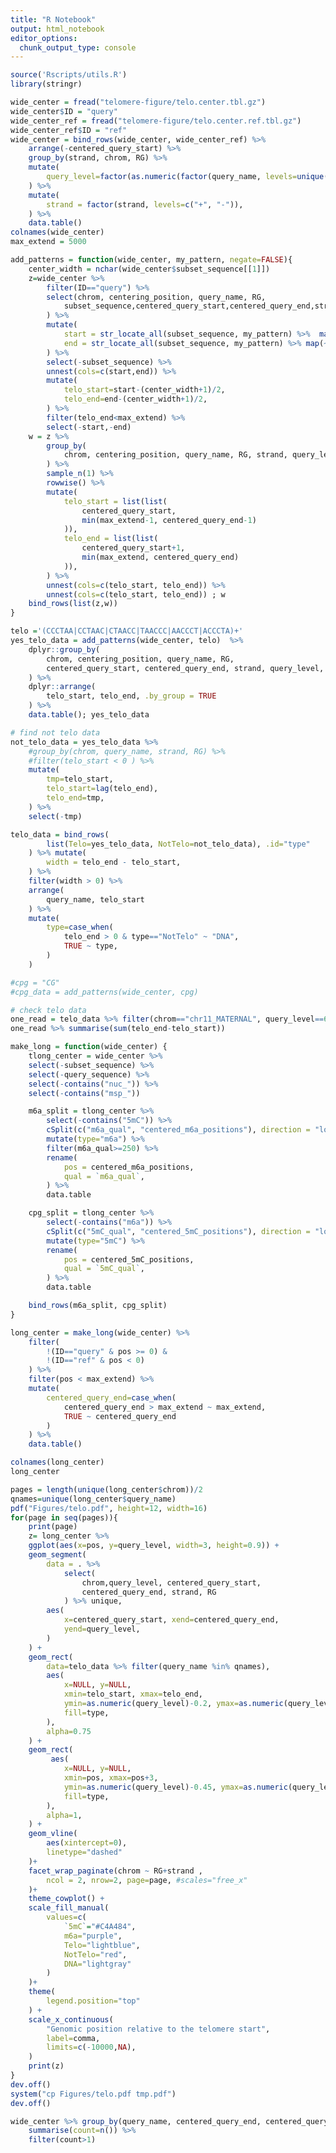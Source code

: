 ```yaml
---
title: "R Notebook"
output: html_notebook
editor_options: 
  chunk_output_type: console
---
```


```r
source('Rscripts/utils.R')
library(stringr)
```

```r
wide_center = fread("telomere-figure/telo.center.tbl.gz")
wide_center$ID = "query"
wide_center_ref = fread("telomere-figure/telo.center.ref.tbl.gz")
wide_center_ref$ID = "ref"
wide_center = bind_rows(wide_center, wide_center_ref) %>%
    arrange(-centered_query_start) %>%
    group_by(strand, chrom, RG) %>%
    mutate(
        query_level=factor(as.numeric(factor(query_name, levels=unique(query_name)))),
    ) %>%
    mutate(
        strand = factor(strand, levels=c("+", "-")),
    ) %>%
    data.table()
colnames(wide_center)
max_extend = 5000
```

```r
add_patterns = function(wide_center, my_pattern, negate=FALSE){
    center_width = nchar(wide_center$subset_sequence[[1]])
    z=wide_center %>%
        filter(ID=="query") %>%
        select(chrom, centering_position, query_name, RG,
            subset_sequence,centered_query_start,centered_query_end,strand, query_level
        ) %>%
        mutate(
            start = str_locate_all(subset_sequence, my_pattern) %>%  map(~ .x[,1]),
            end = str_locate_all(subset_sequence, my_pattern) %>% map(~ .x[,2])
        ) %>%
        select(-subset_sequence) %>%
        unnest(cols=c(start,end)) %>%
        mutate(
            telo_start=start-(center_width+1)/2,
            telo_end=end-(center_width+1)/2,
        ) %>%
        filter(telo_end<max_extend) %>%
        select(-start,-end)
    w = z %>% 
        group_by(
            chrom, centering_position, query_name, RG, strand, query_level
        ) %>%
        sample_n(1) %>%
        rowwise() %>%
        mutate(
            telo_start = list(list(
                centered_query_start,
                min(max_extend-1, centered_query_end-1)
            )),
            telo_end = list(list(
                centered_query_start+1,
                min(max_extend, centered_query_end)
            )),
        ) %>%
        unnest(cols=c(telo_start, telo_end)) %>%
        unnest(cols=c(telo_start, telo_end)) ; w
    bind_rows(list(z,w))
}

telo ='(CCCTAA|CCTAAC|CTAACC|TAACCC|AACCCT|ACCCTA)+'
yes_telo_data = add_patterns(wide_center, telo)  %>% 
    dplyr::group_by(
        chrom, centering_position, query_name, RG,
        centered_query_start, centered_query_end, strand, query_level,
    ) %>%
    dplyr::arrange(
        telo_start, telo_end, .by_group = TRUE
    ) %>%
    data.table(); yes_telo_data

# find not telo data
not_telo_data = yes_telo_data %>%
    #group_by(chrom, query_name, strand, RG) %>%
    #filter(telo_start < 0 ) %>%
    mutate(
        tmp=telo_start,
        telo_start=lag(telo_end),
        telo_end=tmp,
    ) %>%
    select(-tmp)

telo_data = bind_rows(
        list(Telo=yes_telo_data, NotTelo=not_telo_data), .id="type"
    ) %>% mutate(
        width = telo_end - telo_start,
    ) %>% 
    filter(width > 0) %>%
    arrange(
        query_name, telo_start
    ) %>%
    mutate(
        type=case_when(
            telo_end > 0 & type=="NotTelo" ~ "DNA",
            TRUE ~ type,
        )
    )

#cpg = "CG"
#cpg_data = add_patterns(wide_center, cpg)

# check telo data
one_read = telo_data %>% filter(chrom=="chr11_MATERNAL", query_level==6, strand=="+") %>% arrange(telo_start)  %>% data.table(); one_read
one_read %>% summarise(sum(telo_end-telo_start)) 
```

```r
make_long = function(wide_center) {
    tlong_center = wide_center %>% 
    select(-subset_sequence) %>%
    select(-query_sequence) %>%
    select(-contains("nuc_")) %>%
    select(-contains("msp_"))

    m6a_split = tlong_center %>%
        select(-contains("5mC")) %>%
        cSplit(c("m6a_qual", "centered_m6a_positions"), direction = "long") %>%
        mutate(type="m6a") %>%
        filter(m6a_qual>=250) %>%
        rename(
            pos = centered_m6a_positions,
            qual = `m6a_qual`,
        ) %>%
        data.table

    cpg_split = tlong_center %>%
        select(-contains("m6a")) %>%
        cSplit(c("5mC_qual", "centered_5mC_positions"), direction = "long") %>%
        mutate(type="5mC") %>%
        rename(
            pos = centered_5mC_positions,
            qual = `5mC_qual`,
        ) %>%
        data.table

    bind_rows(m6a_split, cpg_split)
}

long_center = make_long(wide_center) %>%
    filter( 
        !(ID=="query" & pos >= 0) &
        !(ID=="ref" & pos < 0) 
    ) %>%
    filter(pos < max_extend) %>%
    mutate(
        centered_query_end=case_when(
            centered_query_end > max_extend ~ max_extend,
            TRUE ~ centered_query_end
        )
    ) %>%
    data.table()

colnames(long_center)
long_center
```

```r
pages = length(unique(long_center$chrom))/2
qnames=unique(long_center$query_name)
pdf("Figures/telo.pdf", height=12, width=16)
for(page in seq(pages)){
    print(page)
    z= long_center %>%
    ggplot(aes(x=pos, y=query_level, width=3, height=0.9)) +
    geom_segment(
        data = . %>% 
            select(
                chrom,query_level, centered_query_start, 
                centered_query_end, strand, RG
            ) %>% unique,
        aes(
            x=centered_query_start, xend=centered_query_end,
            yend=query_level, 
        )
    ) + 
    geom_rect(
        data=telo_data %>% filter(query_name %in% qnames),
        aes(
            x=NULL, y=NULL,
            xmin=telo_start, xmax=telo_end,
            ymin=as.numeric(query_level)-0.2, ymax=as.numeric(query_level)+0.2,  
            fill=type,
        ),
        alpha=0.75
    ) +
    geom_rect(
         aes(
            x=NULL, y=NULL,
            xmin=pos, xmax=pos+3,
            ymin=as.numeric(query_level)-0.45, ymax=as.numeric(query_level)+0.45,  
            fill=type,
        ),
        alpha=1,
    ) +
    geom_vline( 
        aes(xintercept=0),
        linetype="dashed"
    )+
    facet_wrap_paginate(chrom ~ RG+strand , 
        ncol = 2, nrow=2, page=page, #scales="free_x"
    )+
    theme_cowplot() +
    scale_fill_manual(
        values=c(
            `5mC`="#C4A484",
            m6a="purple",
            Telo="lightblue",
            NotTelo="red",
            DNA="lightgray"
        )
    )+
    theme(
        legend.position="top"
    ) + 
    scale_x_continuous(
        "Genomic position relative to the telomere start",
        label=comma,
        limits=c(-10000,NA),
    ) 
    print(z)
}
dev.off()
system("cp Figures/telo.pdf tmp.pdf")
dev.off()
```

```r
wide_center %>% group_by(query_name, centered_query_end, centered_query_start) %>%
    summarise(count=n()) %>%
    filter(count>1)
```
